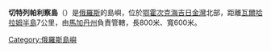 '''切特列帕利察島'''（{{lang-ru|Остров Четыре Пальца}}）是[[俄羅斯|俄羅斯]]的島嶼，位於[[鄂霍次克海|鄂霍次克海]][[吉日金灣|吉日金灣]]北部，距離[[瓦爾哈拉姆半島|瓦爾哈拉姆半島]]7公里，由[[馬加丹州|馬加丹州]]負責管轄，長800米、寬600米。

{{coord|61|45|N|159|24|E|display=title|region:RU_type:isle_source:GNS-enwiki}}

[[Category:俄羅斯島嶼|Category:俄羅斯島嶼]]

{{Russia-geo-stub}}